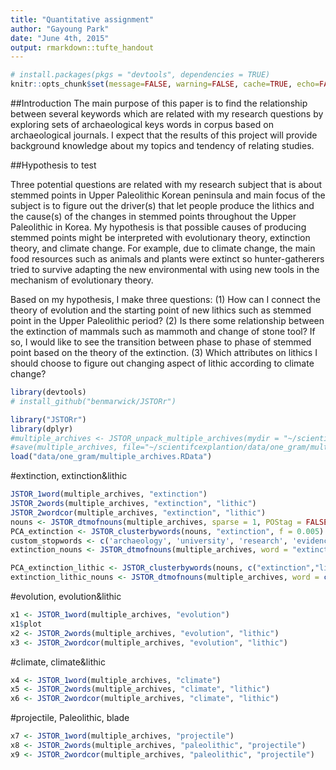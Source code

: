 ```yaml
---
title: "Quantitative assignment"
author: "Gayoung Park"
date: "June 4th, 2015"
output: rmarkdown::tufte_handout
---
```


```r
# install.packages(pkgs = "devtools", dependencies = TRUE)
knitr::opts_chunk$set(message=FALSE, warning=FALSE, cache=TRUE, echo=FALSE)
```

##Introduction
The main purpose of this paper is to find the relationship between several keywords which are related with my research questions by exploring sets of archaeological keys words in corpus based on archaeological journals. I expect that the results of this project will provide background knowledge about my topics and tendency of relating studies. 

##Hypothesis to test

Three potential questions are related with my research subject that is about stemmed points in Upper Paleolithic Korean peninsula and main focus of the subject is to figure out the driver(s) that let people produce the lithics and the cause(s) of the changes in stemmed points throughout the Upper Paleolithic in Korea. My hypothesis is that possible causes of producing stemmed points might be interpreted with evolutionary theory, extinction theory, and climate change. For example, due to climate change, the main food resources such as animals and plants were extinct so hunter-gatherers tried to survive adapting the new environmental with using new tools in the mechanism of evolutionary theory. 

Based on my hypothesis, I make three questions:
(1) How can I connect the theory of evolution and the starting point of new lithics such as stemmed point in the Upper Paleolithic period?
(2) Is there some relationship between the extinction of mammals such as mammoth and change of stone tool? If so, I would like to see the transition between phase to phase of stemmed point based on the theory of the extinction.
(3) Which attributes on lithics I should choose to figure out changing aspect of lithic according to climate change?


```r
library(devtools)
# install_github("benmarwick/JSTORr")
```


```r
library("JSTORr")
library(dplyr)
#multiple_archives <- JSTOR_unpack_multiple_archives(mydir = "~/scientifcexplantion/data/one_gram")
#save(multiple_archives, file="~/scientifcexplantion/data/one_gram/multiple_archives.RData")
load("data/one_gram/multiple_archives.RData")
```


#extinction, extinction&lithic

```r
JSTOR_1word(multiple_archives, "extinction")
JSTOR_2words(multiple_archives, "extinction", "lithic")
JSTOR_2wordcor(multiple_archives, "extinction", "lithic")
nouns <- JSTOR_dtmofnouns(multiple_archives, sparse = 1, POStag = FALSE)
PCA_extinction <- JSTOR_clusterbywords(nouns, "extinction", f = 0.005)
custom_stopwords <- c('archaeology', 'university', 'research', 'evidence', 'journal', 'world', 'site', 'cambridge', 'archaeol', 'area', 'region', 'period', 'analysis', 'anthropology', 'springer', 'production', 'figure', 'work', 'world', 'concept', 'human', 'middle', 'altamira', 'culture', 'record', 'citation', 'discipline', 'author', 'proportion', 'literature', 'report', 'approach', 'cambridge' )
extinction_nouns <- JSTOR_dtmofnouns(multiple_archives, word = "extinction", sparse = 1, POStag = TRUE)

PCA_extinction_lithic <- JSTOR_clusterbywords(nouns, c("extinction","lithic"), f = 0.005)
extinction_lithic_nouns <- JSTOR_dtmofnouns(multiple_archives, word = c("extinction","lithic"), sparse = 1, POStag = TRUE)
```

#evolution, evolution&lithic

```r
x1 <- JSTOR_1word(multiple_archives, "evolution")
x1$plot
x2 <- JSTOR_2words(multiple_archives, "evolution", "lithic")
x3 <- JSTOR_2wordcor(multiple_archives, "evolution", "lithic")

```


#climate, climate&lithic

```r
x4 <- JSTOR_1word(multiple_archives, "climate")
x5 <- JSTOR_2words(multiple_archives, "climate", "lithic")
x6 <- JSTOR_2wordcor(multiple_archives, "climate", "lithic")

```

#projectile, Paleolithic, blade

```r
x7 <- JSTOR_1word(multiple_archives, "projectile")
x8 <- JSTOR_2words(multiple_archives, "paleolithic", "projectile")
x9 <- JSTOR_2wordcor(multiple_archives, "paleolithic", "projectile")
```










